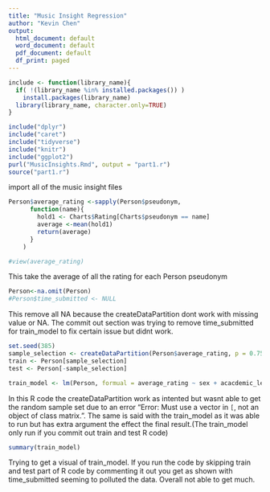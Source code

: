 ```yaml
---
title: "Music Insight Regression"
author: "Kevin Chen"
output:
  html_document: default
  word_document: default
  pdf_document: default
  df_print: paged
---
```




```r
include <- function(library_name){
  if( !(library_name %in% installed.packages()) )
    install.packages(library_name) 
  library(library_name, character.only=TRUE)
}

include("dplyr")
include("caret")
include("tidyverse")
include("knitr")
include("ggplot2")
purl("MusicInsights.Rmd", output = "part1.r")
source("part1.r")
```
import all of the music insight files

```r
Person$average_rating <-sapply(Person$pseudonym,
      function(name){ 
        hold1 <- Charts$Rating[Charts$pseudonym == name] 
        average <-mean(hold1)
        return(average)
      }
    )

#view(average_rating)
```
This take the average of all the rating for each Person pseudonym

```r
Person<-na.omit(Person)
#Person$time_submitted <- NULL
```
This remove all NA because the createDataPartition dont work with missing value or NA.
The commit out section was trying to remove time_submitted for train_model to fix certain issue but didnt work.

```r
set.seed(385)
sample_selection <- createDataPartition(Person$average_rating, p = 0.75, list = FALSE)
train <- Person[sample_selection]
test <- Person[-sample_selection]

train_model <- lm(Person, formual = average_rating ~ sex + acacdemic_level + Major)

```
In this R code the createDataPartition work as intented but wasnt able to get the random sample set due to an error "Error: Must use a vector in `[`, not an object of class matrix.". The same is said with the train_model as it was able to run but has extra argument the effect the final result.(The train_model only run if you commit out train and test R code)

```r
summary(train_model)
```
Trying to get a visual of train_model. If you run the code by skipping train and test part of R code by commenting it out you get as shown with time_submitted seeming to polluted the data. Overall not able to get much.


